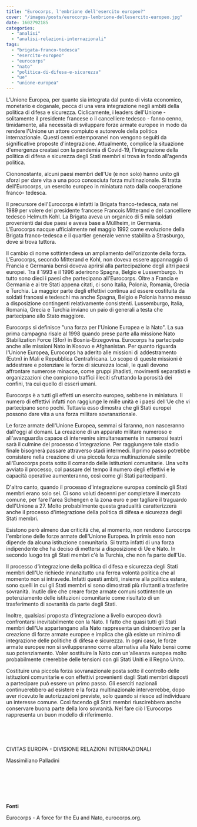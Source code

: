 ```yaml
---
title: "Eurocorps, l'embrione dell'esercito europeo?"
cover: "/images/posts/eurocorps-lembrione-dellesercito-europeo.jpg"
date: 1602792185
categories:
  - "analisi"
  - "analisi-relazioni-internazionali"
tags: 
  - "brigata-franco-tedesca"
  - "esercito-europeo"
  - "eurocorps"
  - "nato"
  - "politica-di-difesa-e-sicurezza"
  - "ue"
  - "unione-europea"
---
```


L'Unione Europea, per quanto sia integrata dal punto di vista economico, monetario e doganale, pecca di una vera integrazione negli ambiti della politica di difesa e sicurezza. Ciclicamente, i leaders dell'Unione - solitamente il presidente francese o il cancelliere tedesco - fanno cenno, timidamente, alla necessità di sviluppare forze armate europee in modo da rendere l'Unione un attore compiuto e autorevole della politica internazionale. Questi cenni estemporanei non vengono seguiti da significative proposte d'integrazione. Attualmente, complice la situazione d'emergenza creatasi con la pandemia di Covid-19, l'integrazione della politica di difesa e sicurezza degli Stati membri si trova in fondo all'agenda politica.

Ciononostante, alcuni paesi membri dell'Ue (e non solo) hanno unito gli sforzi per dare vita a una poco conosciuta forza multinazionale. Si tratta dell'Eurocorps, un esercito europeo in miniatura nato dalla cooperazione franco- tedesca.

Il precursore dell'Eurocorps è infatti la Brigata franco-tedesca, nata nel 1989 per volere del presidente francese Francois Mitterand e del cancelliere tedesco Helmuth Kohl. La Brigata aveva un organico di 5 mila soldati provenienti dai due paesi e aveva base a Müllheim, in Germania. L'Eurocorps nacque ufficialmente nel maggio 1992 come evoluzione della Brigata franco-tedesca e il quartier generale venne stabilito a Strasburgo, dove si trova tuttora.

Il cambio di nome sottintendeva un ampliamento dell'orizzonte della forza. L'Eurocorps, secondo Mitterand e Kohl, non doveva essere appannaggio di Francia e Germania bensì doveva aprirsi alla partecipazione degli altri paesi europei. Tra il 1993 e il 1996 aderirono Spagna, Belgio e Lussemburgo. In tutto sono dieci i paesi che partecipano all'Eurocorps. Oltre a Francia e Germania e ai tre Stati appena citati, ci sono Italia, Polonia, Romania, Grecia e Turchia. La maggior parte degli effettivi continua ad essere costituita da soldati francesi e tedeschi ma anche Spagna, Belgio e Polonia hanno messo a disposizione contingenti relativamente consistenti. Lussemburgo, Italia, Romania, Grecia e Turchia inviano un paio di generali a testa che partecipano allo Stato maggiore.

Eurocorps si definisce "una forza per l'Unione Europea e la Nato". La sua prima campagna risale al 1998 quando prese parte alla missione Nato Stabilization Force (Sfor) in Bosnia-Erzegovina. Eurocorps ha partecipato anche alle missioni Nato in Kosovo e Afghanistan. Per quanto riguarda l'Unione Europea, Eurocorps ha aderito alle missioni di addestramento (Eutm) in Mali e Repubblica Centrafricana. Lo scopo di queste missioni è addestrare e potenziare le forze di sicurezza locali, le quali devono affrontare numerose minacce, come gruppi jihadisti, movimenti separatisti e organizzazioni che compiono traffici illeciti sfruttando la porosità dei confini, tra cui quello di esseri umani.

Eurocorps è a tutti gli effetti un esercito europeo, sebbene in miniatura. Il numero di effettivi infatti non raggiunge le mille unità e i paesi dell'Ue che vi partecipano sono pochi. Tuttavia esso dimostra che gli Stati europei possono dare vita a una forza militare sovranazionale.

Le forze armate dell'Unione Europea, semmai si faranno, non nasceranno dall'oggi al domani. La creazione di un apparato militare numeroso e all'avanguardia capace di intervenire simultaneamente in numerosi teatri sarà il culmine del processo d'integrazione. Per raggiungere tale stadio finale bisognerà passare attraverso stadi intermedi. Il primo passo potrebbe consistere nella creazione di una piccola forza multinazionale simile all'Eurocorps posta sotto il comando delle istituzioni comunitarie. Una volta avviato il processo, col passare del tempo il numero degli effettivi e le capacità operative aumenteranno, così come gli Stati partecipanti.

D'altro canto, quando il processo d'integrazione europea cominciò gli Stati membri erano solo sei. Ci sono voluti decenni per completare il mercato comune, per fare l'area Schengen e la zona euro e per tagliare il traguardo dell'Unione a 27. Molto probabilmente questa gradualità caratterizzerà anche il processo d'integrazione della politica di difesa e sicurezza degli Stati membri.

Esistono però almeno due criticità che, al momento, non rendono Eurocorps l'embrione delle forze armate dell'Unione Europea. In primis esso non dipende da alcuna istituzione comunitaria. Si tratta infatti di una forza indipendente che ha deciso di mettersi a disposizione di Ue e Nato. In secondo luogo tra gli Stati membri c'è la Turchia, che non fa parte dell'Ue.

Il processo d'integrazione della politica di difesa e sicurezza degli Stati membri dell'Ue richiede innanzitutto una ferrea volontà politica che al momento non si intravede. Infatti questi ambiti, insieme alla politica estera, sono quelli in cui gli Stati membri si sono dimostrati più riluttanti a trasferire sovranità. Inutile dire che creare forze armate comuni sottintende un potenziamento delle istituzioni comunitarie come risultato di un trasferimento di sovranità da parte degli Stati.

Inoltre, qualsiasi proposta d'integrazione a livello europeo dovrà confrontarsi inevitabilmente con la Nato. Il fatto che quasi tutti gli Stati membri dell'Ue appartengano alla Nato rappresenta un disincentivo per la creazione di forze armate europee e implica che già esiste un minimo di integrazione delle politiche di difesa e sicurezza. In ogni caso, le forze armate europee non si svilupperanno come alternativa alla Nato bensì come suo potenziamento. Voler sostituire la Nato con un'alleanza europea molto probabilmente creerebbe delle tensioni con gli Stati Uniti e il Regno Unito.

Costituire una piccola forza sovranazionale posta sotto il controllo delle istituzioni comunitarie e con effettivi provenienti dagli Stati membri disposti a partecipare può essere un primo passo. Gli eserciti nazionali continuerebbero ad esistere e la forza multinazionale interverrebbe, dopo aver ricevuto le autorizzazioni previste, solo quando si riesce ad individuare un interesse comune. Così facendo gli Stati membri riuscirebbero anche conservare buona parte della loro sovranità. Nel fare ciò l'Eurocorps rappresenta un buon modello di riferimento.

 

 

CIVITAS EUROPA - DIVISIONE RELAZIONI INTERNAZIONALI

Massimiliano Palladini

 

 

 

**Fonti**

Eurocorps - A force for the Eu and Nato, eurocorps.org.
